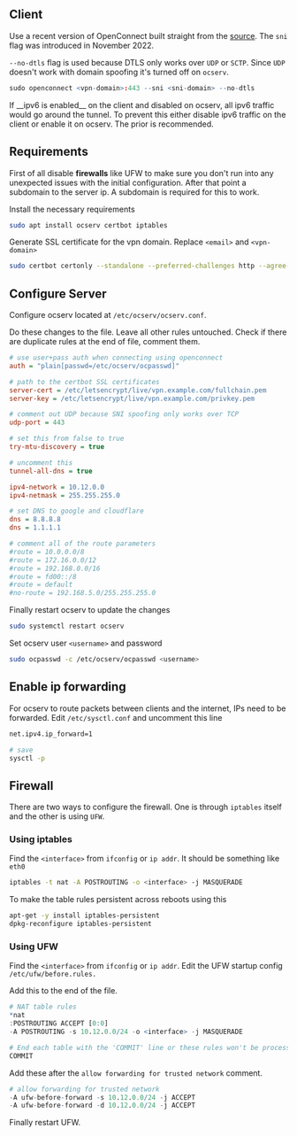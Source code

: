 
## Client

Use a recent version of OpenConnect built straight from the [source](https://gitlab.com/openconnect/openconnect). The `sni` flag was introduced in November 2022.

`--no-dtls` flag is used because DTLS only works over `UDP` or `SCTP`. Since `UDP` doesn't work with domain spoofing it's turned off on `ocserv`.

``` r
sudo openconnect <vpn-domain>:443 --sni <sni-domain> --no-dtls
```

<Callout type="warning" emoji="">
    If __ipv6 is enabled__ on the client and disabled on ocserv, all ipv6 traffic would go around the tunnel. To prevent this either disable ipv6 traffic on the client or enable it on ocserv. The prior is recommended.
</Callout>

## Requirements

First of all disable __firewalls__ like UFW to make sure you don't run into any unexpected issues with the initial configuration. After that point a subdomain to the server ip. A subdomain is required for this to work.

Install the necessary requirements

``` bash
sudo apt install ocserv certbot iptables
```

Generate SSL certificate for the vpn domain. Replace `<email>` and `<vpn-domain>`

``` bash
sudo certbot certonly --standalone --preferred-challenges http --agree-tos --email <email> -d <vpn-domain>
```

## Configure Server

Configure ocserv located at `/etc/ocserv/ocserv.conf`. 

Do these changes to the file. Leave all other rules untouched. Check if there are duplicate rules at the end of file, comment them.

``` ini
# use user+pass auth when connecting using openconnect
auth = "plain[passwd=/etc/ocserv/ocpasswd]"

# path to the certbot SSL certificates
server-cert = /etc/letsencrypt/live/vpn.example.com/fullchain.pem
server-key = /etc/letsencrypt/live/vpn.example.com/privkey.pem

# comment out UDP because SNI spoofing only works over TCP
udp-port = 443

# set this from false to true
try-mtu-discovery = true

# uncomment this
tunnel-all-dns = true

ipv4-network = 10.12.0.0
ipv4-netmask = 255.255.255.0

# set DNS to google and cloudflare
dns = 8.8.8.8
dns = 1.1.1.1

# comment all of the route parameters
#route = 10.0.0.0/8
#route = 172.16.0.0/12
#route = 192.168.0.0/16
#route = fd00::/8
#route = default
#no-route = 192.168.5.0/255.255.255.0
```

Finally restart ocserv to update the changes

``` bash
sudo systemctl restart ocserv
```

Set ocserv user `<username>` and password

``` bash
sudo ocpasswd -c /etc/ocserv/ocpasswd <username>
```

## Enable ip forwarding


For ocserv to route packets between clients and the internet, IPs need to be forwarded. Edit `/etc/sysctl.conf` and uncomment this line

``` bash
net.ipv4.ip_forward=1

# save
sysctl -p
```

## Firewall

There are two ways to configure the firewall. One is through `iptables` itself and the other is using `UFW`.


### Using iptables

Find the `<interface>` from `ifconfig` or `ip addr`. It should be something like `eth0`

``` bash
iptables -t nat -A POSTROUTING -o <interface> -j MASQUERADE
```

To make the table rules persistent across reboots using this

``` bash
apt-get -y install iptables-persistent
dpkg-reconfigure iptables-persistent
```

### Using UFW


Find the `<interface>` from `ifconfig` or `ip addr`. Edit the UFW startup config `/etc/ufw/before.rules.`

Add this to the end of the file.

``` r
# NAT table rules
*nat
:POSTROUTING ACCEPT [0:0]
-A POSTROUTING -s 10.12.0.0/24 -o <interface> -j MASQUERADE

# End each table with the 'COMMIT' line or these rules won't be processed
COMMIT
```

Add these after the `allow forwarding for trusted network` comment.

``` r
# allow forwarding for trusted network
-A ufw-before-forward -s 10.12.0.0/24 -j ACCEPT
-A ufw-before-forward -d 10.12.0.0/24 -j ACCEPT
```

Finally restart UFW.